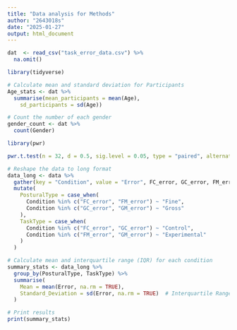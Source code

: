 ```yaml
---
title: "Data analysis for Methods"
author: "2643018s"
date: "2025-01-27"
output: html_document
---
```

```r
dat  <- read_csv("task_error_data.csv") %>%
  na.omit()
```


```r
library(tidyverse)

# Calculate mean and standard deviation for Participants
Age_stats <- dat %>% 
  summarise(mean_participants = mean(Age),
    sd_participants = sd(Age))

# Count the number of each gender
gender_count <- dat %>%
  count(Gender)

```

```r
library(pwr)

pwr.t.test(n = 32, d = 0.5, sig.level = 0.05, type = "paired", alternative = "two.sided")

```

```r

# Reshape the data to long format
data_long <- data %>%
  gather(key = "Condition", value = "Error", FC_error, GC_error, FM_error, GM_error) %>%
  mutate(
    PosturalType = case_when(
      Condition %in% c("FC_error", "FM_error") ~ "Fine",
      Condition %in% c("GC_error", "GM_error") ~ "Gross"
    ),
    TaskType = case_when(
      Condition %in% c("FC_error", "GC_error") ~ "Control",
      Condition %in% c("FM_error", "GM_error") ~ "Experimental"
    )
  )

# Calculate mean and interquartile range (IQR) for each condition
summary_stats <- data_long %>%
  group_by(PosturalType, TaskType) %>%
  summarise(
    Mean = mean(Error, na.rm = TRUE),
    Standard_Deviation = sd(Error, na.rm = TRUE)  # Interquartile Range
  )

# Print results
print(summary_stats)

```

